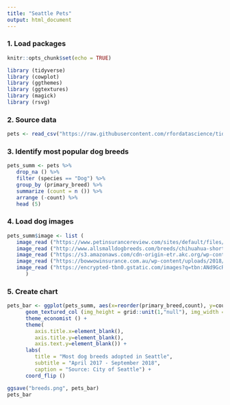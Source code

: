 ```yaml
---
title: "Seattle Pets"
output: html_document
---
```


### 1. Load packages
```r
knitr::opts_chunk$set(echo = TRUE)

library (tidyverse)
library (cowplot)
library (ggthemes)
library (ggtextures)
library (magick)
library (rsvg)

```

### 2. Source data
```r
pets <- read_csv("https://raw.githubusercontent.com/rfordatascience/tidytuesday/master/data/2019/2019-03-26/seattle_pets.csv")

```

### 3. Identify most popular dog breeds
```r

pets_summ <- pets %>%
   drop_na () %>%
   filter (species == "Dog") %>%
   group_by (primary_breed) %>%
   summarize (count = n ()) %>%
   arrange (-count) %>%
   head (5)

```

### 4. Load dog images
```r

pets_summ$image <- list (
   image_read ("https://www.petinsurancereview.com/sites/default/files/inline-images/Labrador%20Retriever%202.jpg"),
   image_read ("http://www.allsmalldogbreeds.com/breeds/chihuahua-short-coat.jpg"),
   image_read ("https://s3.amazonaws.com/cdn-origin-etr.akc.org/wp-content/uploads/2017/11/12133017/Golden-Care.jpg"),
   image_read ("https://bowwowinsurance.com.au/wp-content/uploads/2018/10/australian-aussie-terrier-700x700.jpg"),
   image_read ("https://encrypted-tbn0.gstatic.com/images?q=tbn:ANd9GcRjJqstuFnEQYpXeNbb3Sqv6l5EHxE1TWrEkFwnsW8zMwiIEiwn")
      )

``` 

### 5. Create chart 
```r

pets_bar <- ggplot(pets_summ, aes(x=reorder(primary_breed,count), y=count, image = image)) +
      geom_textured_col (img_height = grid::unit(1,"null"), img_width = NULL, ncol = 1, nrow = 1, hjust = 0, vjust = 0.5, fill = "light blue") + 
      theme_economist () +
      theme(
         axis.title.x=element_blank(),
         axis.title.y=element_blank(),
         axis.text.y=element_blank()) +
      labs(
         title = "Most dog breeds adopted in Seattle",
         subtitle = "April 2017 - September 2018",
         caption = "Source: City of Seattle") +
      coord_flip ()

ggsave("breeds.png", pets_bar)
pets_bar  

```




